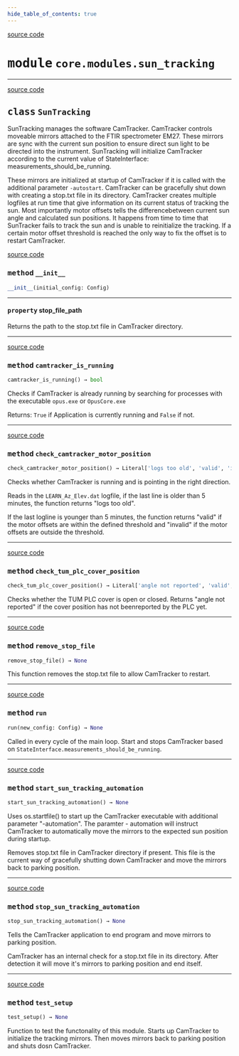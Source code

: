```yaml
---
hide_table_of_contents: true
---
```


<!-- markdownlint-disable -->

<a href="https://github.com/tum-esm/pyra/tree/main/packages/core/modules/sun_tracking.py#L0" className="SourceCodeLinkBadge">source code</a>

# <kbd>module</kbd> `core.modules.sun_tracking`






---

<a href="https://github.com/tum-esm/pyra/tree/main/packages/core/modules/sun_tracking.py#L12" className="SourceCodeLinkBadge">source code</a>

## <kbd>class</kbd> `SunTracking`
SunTracking manages the software CamTracker. CamTracker controls moveable mirrors attached to the FTIR spectrometer EM27. These mirrors are sync with the current sun position to ensure direct sun light to be directed into the instrument. SunTracking will initialize CamTracker according to the current value of StateInterface: measurements_should_be_running. 

These mirrors are initialized at startup of CamTracker if it is called with the additional parameter `-autostart`. CamTracker can be gracefully shut down with creating a stop.txt file in its directory. CamTracker creates multiple logfiles at run time that give information on its current status of tracking the sun. Most importantly motor offsets tells the differencebetween current sun angle and calculated sun positions. It happens from time to time that SunTracker fails to track the sun and is unable to reinitialize the tracking. If a certain motor offset threshold is reached the only way to fix the offset is to restart CamTracker. 

<a href="https://github.com/tum-esm/pyra/tree/main/packages/core/modules/sun_tracking.py#L29" className="SourceCodeLinkBadge">source code</a>

### <kbd>method</kbd> `__init__`

```python
__init__(initial_config: Config)
```






---

#### <kbd>property</kbd> stop_file_path

Returns the path to the stop.txt file in CamTracker directory. 



---

<a href="https://github.com/tum-esm/pyra/tree/main/packages/core/modules/sun_tracking.py#L128" className="SourceCodeLinkBadge">source code</a>

### <kbd>method</kbd> `camtracker_is_running`

```python
camtracker_is_running() → bool
```

Checks if CamTracker is already running by searching for processes with the executable `opus.exe` or `OpusCore.exe` 

Returns: `True` if Application is currently running and `False` if not. 

---

<a href="https://github.com/tum-esm/pyra/tree/main/packages/core/modules/sun_tracking.py#L254" className="SourceCodeLinkBadge">source code</a>

### <kbd>method</kbd> `check_camtracker_motor_position`

```python
check_camtracker_motor_position() → Literal['logs too old', 'valid', 'invalid']
```

Checks whether CamTracker is running and is pointing in the right direction. 

Reads in the `LEARN_Az_Elev.dat` logfile, if the last line is older than 5 minutes, the function returns "logs too old". 

If the last logline is younger than 5 minutes, the function returns "valid" if the motor offsets are within the defined threshold and "invalid" if the motor offsets are outside the threshold. 

---

<a href="https://github.com/tum-esm/pyra/tree/main/packages/core/modules/sun_tracking.py#L283" className="SourceCodeLinkBadge">source code</a>

### <kbd>method</kbd> `check_tum_plc_cover_position`

```python
check_tum_plc_cover_position() → Literal['angle not reported', 'valid', 'invalid']
```

Checks whether the TUM PLC cover is open or closed. Returns "angle not reported" if the cover position has not beenreported by the PLC yet. 

---

<a href="https://github.com/tum-esm/pyra/tree/main/packages/core/modules/sun_tracking.py#L192" className="SourceCodeLinkBadge">source code</a>

### <kbd>method</kbd> `remove_stop_file`

```python
remove_stop_file() → None
```

This function removes the stop.txt file to allow CamTracker to restart. 

---

<a href="https://github.com/tum-esm/pyra/tree/main/packages/core/modules/sun_tracking.py#L34" className="SourceCodeLinkBadge">source code</a>

### <kbd>method</kbd> `run`

```python
run(new_config: Config) → None
```

Called in every cycle of the main loop. Start and stops CamTracker based on `StateInterface.measurements_should_be_running`. 

---

<a href="https://github.com/tum-esm/pyra/tree/main/packages/core/modules/sun_tracking.py#L141" className="SourceCodeLinkBadge">source code</a>

### <kbd>method</kbd> `start_sun_tracking_automation`

```python
start_sun_tracking_automation() → None
```

Uses os.startfile() to start up the CamTracker executable with additional parameter "-automation". The paramter - automation will instruct CamTracker to automatically move the mirrors to the expected sun position during startup. 

Removes stop.txt file in CamTracker directory if present. This file is the current way of gracefully shutting down CamTracker and move the mirrors back to parking position. 

---

<a href="https://github.com/tum-esm/pyra/tree/main/packages/core/modules/sun_tracking.py#L180" className="SourceCodeLinkBadge">source code</a>

### <kbd>method</kbd> `stop_sun_tracking_automation`

```python
stop_sun_tracking_automation() → None
```

Tells the CamTracker application to end program and move mirrors to parking position. 

CamTracker has an internal check for a stop.txt file in its directory. After detection it will move it's mirrors to parking position and end itself. 

---

<a href="https://github.com/tum-esm/pyra/tree/main/packages/core/modules/sun_tracking.py#L300" className="SourceCodeLinkBadge">source code</a>

### <kbd>method</kbd> `test_setup`

```python
test_setup() → None
```

Function to test the functonality of this module. Starts up CamTracker to initialize the tracking mirrors. Then moves mirrors back to parking position and shuts dosn CamTracker. 


